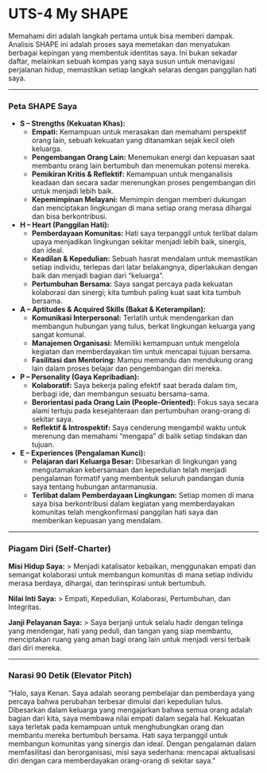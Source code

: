 # UTS-4 My SHAPE

Memahami diri adalah langkah pertama untuk bisa memberi dampak. Analisis SHAPE ini adalah proses saya memetakan dan menyatukan berbagai kepingan yang membentuk identitas saya. Ini bukan sekadar daftar, melainkan sebuah kompas yang saya susun untuk menavigasi perjalanan hidup, memastikan setiap langkah selaras dengan panggilan hati saya.

---

### Peta SHAPE Saya

* **S – Strengths (Kekuatan Khas):**
    * **Empati:** Kemampuan untuk merasakan dan memahami perspektif orang lain, sebuah kekuatan yang ditanamkan sejak kecil oleh keluarga.
    * **Pengembangan Orang Lain:** Menemukan energi dan kepuasan saat membantu orang lain bertumbuh dan menemukan potensi mereka.
    * **Pemikiran Kritis & Reflektif:** Kemampuan untuk menganalisis keadaan dan secara sadar merenungkan proses pengembangan diri untuk menjadi lebih baik.
    * **Kepemimpinan Melayani:** Memimpin dengan memberi dukungan dan menciptakan lingkungan di mana setiap orang merasa dihargai dan bisa berkontribusi.

* **H – Heart (Panggilan Hati):**
    * **Pemberdayaan Komunitas:** Hati saya terpanggil untuk terlibat dalam upaya menjadikan lingkungan sekitar menjadi lebih baik, sinergis, dan ideal.
    * **Keadilan & Kepedulian:** Sebuah hasrat mendalam untuk memastikan setiap individu, terlepas dari latar belakangnya, diperlakukan dengan baik dan menjadi bagian dari "keluarga".
    * **Pertumbuhan Bersama:** Saya sangat percaya pada kekuatan kolaborasi dan sinergi; kita tumbuh paling kuat saat kita tumbuh bersama.

* **A – Aptitudes & Acquired Skills (Bakat & Keterampilan):**
    * **Komunikasi Interpersonal:** Terlatih untuk mendengarkan dan membangun hubungan yang tulus, berkat lingkungan keluarga yang sangat komunal.
    * **Manajemen Organisasi:** Memiliki kemampuan untuk mengelola kegiatan dan memberdayakan tim untuk mencapai tujuan bersama.
    * **Fasilitasi dan Mentoring:** Mampu memandu dan mendukung orang lain dalam proses belajar dan pengembangan diri mereka.

* **P – Personality (Gaya Kepribadian):**
    * **Kolaboratif:** Saya bekerja paling efektif saat berada dalam tim, berbagi ide, dan membangun sesuatu bersama-sama.
    * **Berorientasi pada Orang Lain (People-Oriented):** Fokus saya secara alami tertuju pada kesejahteraan dan pertumbuhan orang-orang di sekitar saya.
    * **Reflektif & Introspektif:** Saya cenderung mengambil waktu untuk merenung dan memahami "mengapa" di balik setiap tindakan dan tujuan.

* **E – Experiences (Pengalaman Kunci):**
    * **Pelajaran dari Keluarga Besar:** Dibesarkan di lingkungan yang mengutamakan kebersamaan dan kepedulian telah menjadi pengalaman formatif yang membentuk seluruh pandangan dunia saya tentang hubungan antarmanusia.
    * **Terlibat dalam Pemberdayaan Lingkungan:** Setiap momen di mana saya bisa berkontribusi dalam kegiatan yang memberdayakan komunitas telah mengkonfirmasi panggilan hati saya dan memberikan kepuasan yang mendalam.

---

### Piagam Diri (Self-Charter)

**Misi Hidup Saya:**
> Menjadi katalisator kebaikan, menggunakan empati dan semangat kolaborasi untuk membangun komunitas di mana setiap individu merasa berdaya, dihargai, dan terinspirasi untuk bertumbuh.

**Nilai Inti Saya:**
> Empati, Kepedulian, Kolaborasi, Pertumbuhan, dan Integritas.

**Janji Pelayanan Saya:**
> Saya berjanji untuk selalu hadir dengan telinga yang mendengar, hati yang peduli, dan tangan yang siap membantu, menciptakan ruang yang aman bagi orang lain untuk menjadi versi terbaik dari diri mereka.

---

### Narasi 90 Detik (Elevator Pitch)

"Halo, saya Kenan. Saya adalah seorang pembelajar dan pemberdaya yang percaya bahwa perubahan terbesar dimulai dari kepedulian tulus. Dibesarkan dalam keluarga yang mengajarkan bahwa semua orang adalah bagian dari kita, saya membawa nilai empati dalam segala hal. Kekuatan saya terletak pada kemampuan untuk menghubungkan orang dan membantu mereka bertumbuh bersama. Hati saya terpanggil untuk membangun komunitas yang sinergis dan ideal. Dengan pengalaman dalam memfasilitasi dan berorganisasi, misi saya sederhana: mencapai aktualisasi diri dengan cara memberdayakan orang-orang di sekitar saya."